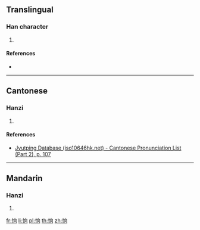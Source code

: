 ==Translingual==

===Han character===
{{Han char|rn=61|rad=心|as=06|sn=9|four=97020|canj=PHBR|ids=⿰忄向}}

# {{defn|Han|sort=心06}}

====References====
* {{Han ref|kx=0385.070|dkj=10586|dj=0716.040|hdz=42296.110|uh=6066|ud=24678|bh=CED0|bd=52944}}

----

==Cantonese==

===Hanzi===
{{yue-hanzi|jyut=[[soeng3]]|y=seung3}}

# {{defn|lang=yue|sort=心06}}

====References====
* [http://www.iso10646hk.net/jp/document/download.jsp Jyutping Database (iso10646hk.net) - Cantonese Pronunciation List (Part 2), p. 107]

----

==Mandarin==

===Hanzi===
{{cmn-hanzi|pin=[[shàng]] ([[shang4]])|wg=shang<sup>4</sup>}}

# {{defn|lang=cmn|sort=心06}}

[[fr:恦]]
[[li:恦]]
[[pl:恦]]
[[th:恦]]
[[zh:恦]]